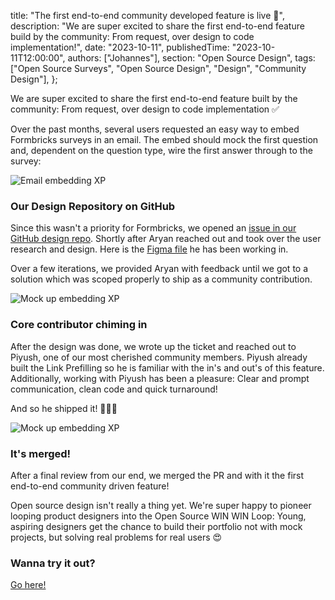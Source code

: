 
  title: "The first end-to-end community developed feature is live 🚢",
  description:
    "We are super excited to share the first end-to-end feature build by the community: From request, over design to code implementation!",
  date: "2023-10-11",
  publishedTime: "2023-10-11T12:00:00",
  authors: ["Johannes"],
  section: "Open Source Design",
  tags: ["Open Source Surveys", "Open Source Design", "Design", "Community Design"],
};

<AuthorBox name="Johannes" title="Co-Founder" date="October 11th, 2023" duration="4" src={AuthorJohannes} />

<p className="text-lg font-semibold">We are super excited to share the first end-to-end feature built by the community: From request, over design to code implementation ✅</p>

Over the past months, several users requested an easy way to embed Formbricks surveys in an email. The embed should mock the first question and, dependent on the question type, wire the first answer through to the survey:

<Image
  src={EmailGIF}
  alt="Email embedding XP"
  className="rounded-lg w-full"
/>

### Our Design Repository on GitHub

Since this wasn't a priority for Formbricks, we opened an <a href="https://github.com/formbricks/design/issues/19" target="_blank">issue in our GitHub design repo</a>. Shortly after Aryan reached out and took over the user research and design. Here is the <a href="https://www.figma.com/file/6gtywfMneiONru4A5egbwi/Embedding-Experience?type=design&node-id=82%3A829&mode=design&t=mCsVx1VPtm1vPqgf-1">Figma file</a> he has been working in.

Over a few iterations, we provided Aryan with feedback until we got to a solution which was scoped properly to ship as a community contribution.

<Image
  src={FigmaMock}
  alt="Mock up embedding XP"
  className="rounded-lg w-full"
/>

### Core contributor chiming in

After the design was done, we wrote up the ticket and reached out to Piyush, one of our most cherished community members. Piyush already built the Link Prefilling so he is familiar with the in's and out's of this feature. Additionally, working with Piyush has been a pleasure: Clear and prompt communication, clean code and quick turnaround!

And so he shipped it! 🚢🚢🚢

<Image
  src={PiyushPR}
  alt="Mock up embedding XP"
  className="rounded-lg w-full"
/>

### It's merged!

After a final review from our end, we merged the PR and with it the first end-to-end community driven feature!

Open source design isn't really a thing yet. We're super happy to pioneer looping product designers into the Open Source WIN WIN Loop: Young, aspiring designers get the chance to build their portfolio not with mock projects, but solving real problems for real users 😍 


### Wanna try it out? 
<a href="https://app.formbricks.com" target="_blank">Go here!</a>

